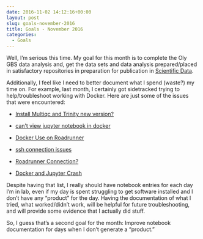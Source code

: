 ```yaml
---
date: 2016-11-02 14:12:16+00:00
layout: post
slug: goals-november-2016
title: Goals - November 2016
categories:
  - Goals
---
```


Well, I'm serious this time. My goal for this month is to complete the Oly GBS data analysis and, get the data sets and data analysis prepared/placed in satisfactory repositories in preparation for publication in [Scientific Data](https://www.nature.com/sdata/about).

Additionally, I feel like I need to better document what I spend (waste?) my time on. For example, last month, I certainly got sidetracked trying to help/troubleshoot working with Docker. Here are just some of the issues that were encountered:




    
  * [Install Multiqc and Trinity new version? ](https://github.com/sr320/LabDocs/issues/302)

    
  * [can't view jupyter notebook in docker ](https://github.com/sr320/LabDocs/issues/297)

    
  * [Docker Use on Roadrunner ](https://github.com/sr320/LabDocs/issues/293)

    
  * [ssh connection issues ](https://github.com/sr320/LabDocs/issues/291)

    
  * [Roadrunner Connection? ](https://github.com/sr320/LabDocs/issues/315)

    
  * [Docker and Jupyter Crash ](https://github.com/sr320/LabDocs/issues/318)



Despite having that list, I really should have notebook entries for each day I'm in lab, even if my day is spent struggling to get software installed and I don't have any "product" for the day. Having the documentation of what I tried, what worked/didn't work, will be helpful for future troubleshooting, and will provide some evidence that I actually did stuff.

So, I guess that's a second goal for the month: Improve notebook documentation for days when I don't generate a "product."

